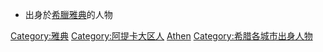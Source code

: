 *出身於[[希臘|希臘]][[雅典|雅典]]的人物
{{Commonscat|People of Athens}}

[[Category:雅典|Category:雅典]]
[[Category:阿提卡大区人|Category:阿提卡大区人]]
[[Category:各首都人物|Athen]]
[[Category:希腊各城市出身人物|Category:希腊各城市出身人物]]